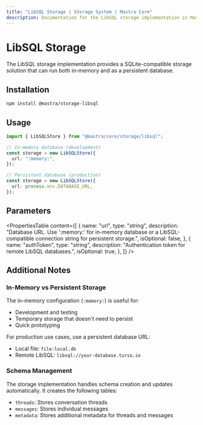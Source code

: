```yaml
---
title: "LibSQL Storage | Storage System | Mastra Core"
description: Documentation for the LibSQL storage implementation in Mastra.
---
```


# LibSQL Storage

The LibSQL storage implementation provides a SQLite-compatible storage solution that can run both in-memory and as a persistent database.

## Installation

```bash
npm install @mastra/storage-libsql
```

## Usage

```typescript copy showLineNumbers
import { LibSQLStore } from "@mastra/core/storage/libsql";

// In-memory database (development)
const storage = new LibSQLStore({
  url: ":memory:",
});

// Persistent database (production)
const storage = new LibSQLStore({
  url: process.env.DATABASE_URL,
});
```

## Parameters

<PropertiesTable
  content={[
    {
      name: "url",
      type: "string",
      description:
        "Database URL. Use ':memory:' for in-memory database or a LibSQL-compatible connection string for persistent storage.",
      isOptional: false,
    },
    {
      name: "authToken",
      type: "string",
      description: "Authentication token for remote LibSQL databases.",
      isOptional: true,
    },
  ]}
/>

## Additional Notes

### In-Memory vs Persistent Storage

The in-memory configuration (`:memory:`) is useful for:

- Development and testing
- Temporary storage that doesn't need to persist
- Quick prototyping

For production use cases, use a persistent database URL:

- Local file: `file:local.db`
- Remote LibSQL: `libsql://your-database.turso.io`

### Schema Management

The storage implementation handles schema creation and updates automatically. It creates the following tables:

- `threads`: Stores conversation threads
- `messages`: Stores individual messages
- `metadata`: Stores additional metadata for threads and messages
